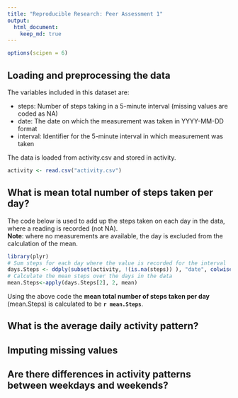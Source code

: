 ```yaml
---
title: "Reproducible Research: Peer Assessment 1"
output: 
  html_document:
    keep_md: true
---
```


```r
options(scipen = 6)
```

## Loading and preprocessing the data


The variables included in this dataset are:  

- steps: Number of steps taking in a 5-minute interval (missing values are coded as NA)
- date: The date on which the measurement was taken in YYYY-MM-DD format
- interval: Identifier for the 5-minute interval in which measurement was taken


The data is loaded from activity.csv and stored in activity.

```r
activity <- read.csv("activity.csv") 
```

## What is mean total number of steps taken per day?

The code below is used to add up the steps taken on each day in the data, where a reading is recorded (not NA).     
**Note**: where no measurements are available, the day is excluded from the calculation of the mean.   

```r
library(plyr)
# Sum steps for each day where the value is recorded for the interval
days.Steps <- ddply(subset(activity, !(is.na(steps)) ), "date", colwise(sum))
# Calculate the mean steps over the days in the data
mean.Steps<-apply(days.Steps[2], 2, mean)
```

Using the above code the **mean total number of steps taken per day** (mean.Steps) is calculated to be **`r mean.Steps`**.   

## What is the average daily activity pattern?



## Imputing missing values



## Are there differences in activity patterns between weekdays and weekends?
